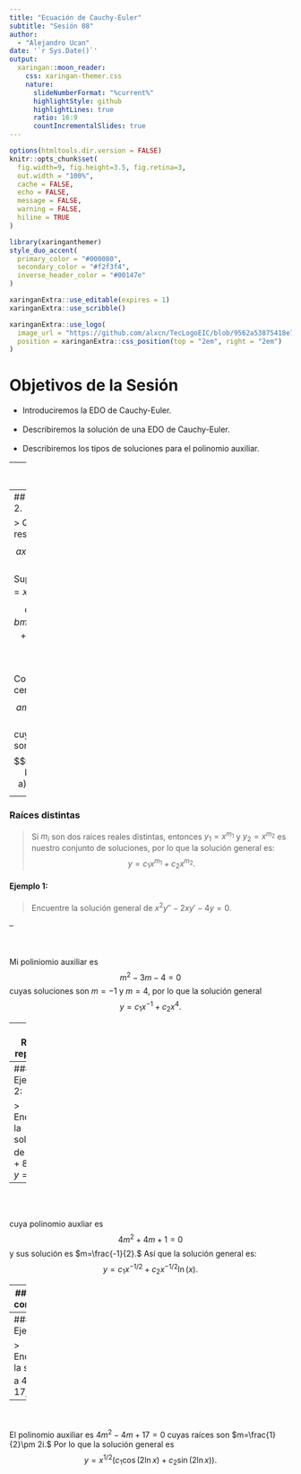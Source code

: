 ```yaml
---
title: "Ecuación de Cauchy-Euler"
subtitle: "Sesión 08"
author: 
  - "Alejandro Ucan"
date: '`r Sys.Date()`'
output:
  xaringan::moon_reader:
    css: xaringan-themer.css
    nature:
      slideNumberFormat: "%current%"
      highlightStyle: github
      highlightLines: true
      ratio: 16:9
      countIncrementalSlides: true
---
```


```r
options(htmltools.dir.version = FALSE)
knitr::opts_chunk$set(
  fig.width=9, fig.height=3.5, fig.retina=3,
  out.width = "100%",
  cache = FALSE,
  echo = FALSE,
  message = FALSE, 
  warning = FALSE,
  hiline = TRUE
)
```

```r
library(xaringanthemer)
style_duo_accent(
  primary_color = "#000080",
  secondary_color = "#f2f3f4",
  inverse_header_color = "#00147e"
)
```

```r
xaringanExtra::use_editable(expires = 1)
xaringanExtra::use_scribble()
```

```r
xaringanExtra::use_logo(
  image_url = "https://github.com/alxcn/TecLogoEIC/blob/9562a53875418e749a296c85808a19c85fc4be74/IngenieriaCiencias_Horizontal_RGB.png",
  position = xaringanExtra::css_position(top = "2em", right = "2em")
)
```
# Objetivos de la Sesión

* Introduciremos la EDO de Cauchy-Euler. <br/><br/>
* Describiremos la solución de una EDO de Cauchy-Euler. <br/><br/>
* Describiremos los tipos de soluciones para el polinomio auxiliar.


---
# La EDO de Cauchy-Euler

> Consideremos la EDO no lineal no homogénea $$a_nx^n y^{(n)}+a_{n-1}x^{n-1}y^{(n-1)}+\cdots a_1xy'+a_0y=g(x).$$

<br/><br/>
Consideremos que nuestras soluciones van a estar definidas en el intervalo $I=(0,\infty)$ y son de la forma $y=x^m,$ esto es por que $$y^{(k)}=(x^m)^{(k)}=m(m-1)(m-1)\cdots(m-k+1)x^{m-k}$$ por lo que cuando $$a_kx^ky^{(k)}=a_k(m)(m-1)\cdots(m-k+1)x^m.$$

Por lo que al final, todo queda en terminos de $x^m.$

---
## La EDO de orden 2.

> Queremos resolver $$ax^2y''+bxy'+ cx=0.$$ Suponiendo que $y=x^m,$ entonces $$am(m-1)x^m+bmx^m+cx^m=(am^2+(b-a)m+c)x^m$$

<br/><br/>
Como $x^m$ no es cero, entonces $$am^2+(b-a)m+c=0$$ cuyas soluciones son: $$m_{1,2}=\frac{(a-b)\pm \sqrt{(b-a)^2-4ac}}{2a}.$$

---
### Raíces distintas

> Si $m_i$ son dos raíces reales distintas, entonces $y_1=x^{m_1}$ y $y_2=x^{m_2}$ es nuestro conjunto de soluciones, por lo que la solución general es: $$y=c_1x^{m_1}+c_2x^{m_2}.$$

#### Ejemplo 1:

> Encuentre la solución general de  $x^2y''-2xy'-4y=0.$ 

--

<br/><br/>
Mi poliniomio auxiliar es $$m^2-3m-4=0$$ cuyas soluciones son $m=-1$ y $m=4,$ por lo que la solución general $$y=c_1x^{-1}+c_2x^4.$$

---
### Raíces repétidas

> Si mi polinomio auxiliar tiene solución $m=\frac{a-b}{2a},$ y una solución es $y=x^m.$ Para encontrar la otra solución usaremos reducción de orden. Obteniendo que $$y_2=x^m\ln(x).$$ <br/><br/> Por lo que la solución general es $$y=c_1x^m+c_2x^m\ln(x).$$

---
#### Ejemplo 2:

> Encuentre la solución de $4x^2y''+8xy'+y=0,$


--
<br/><br/>

cuya polinomio auxliar es $$4m^2+4m+1=0$$ y sus solución es $m=\frac{-1}{2}.$ Así que la solución general es: $$y=c_1x^{-1/2}+c_2x^{-1/2}\ln(x).$$

---
### Raíces conjugadas

> Suponiendo que mi polinomio tiene raíces complejas conjugadas: $m=a+ib$ con $b>0.$ Entonces la solución es $$y=x^m=x^{a+ib}$$ pero tenemos que reescribir la parte compleja de esta función $$x^{ib}=(e^{\ln x})^{ib}=cos(b\ln x)+i\sin(b\ln x)$$ por lo que la solución general es: $$y=x^a(c_1\cos (b\ln x)+c_2\sin(b\ln x)).$$

---
#### Ejemplo 3:

> Encuentra la solución a $4x^2y''+17y=0.$

--

<br/><br/> El polinomio auxiliar es $4m^2-4m+17=0$ cuyas raíces son $m=\frac{1}{2}\pm 2i.$ Por lo que la solución general es $$y=x^{1/2}(c_1\cos(2\ln x)+c_2\sin(2\ln x)).$$




